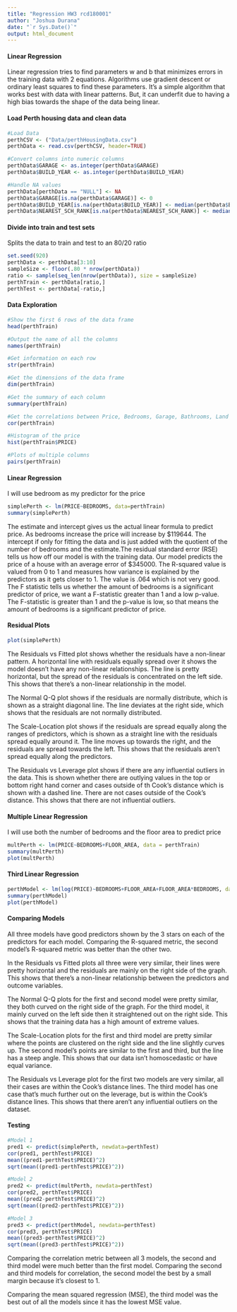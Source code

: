 ```yaml
---
title: "Regression HW3 rcd180001"
author: "Joshua Durana"
date: "`r Sys.Date()`"
output: html_document
---
```

#### Linear Regression
Linear regression tries to find parameters w and b that minimizes errors in the training data with 2 equations. Algorithms use gradient descent or ordinary least squares to find these parameters. It's a simple algorithm that works best with data with linear patterns. But, it can underfit due to having a high bias towards the shape of the data being linear.

#### Load Perth housing data and clean data

```r
#Load Data
perthCSV <- ("Data/perthHousingData.csv")
perthData <- read.csv(perthCSV, header=TRUE)

#Convert columns into numeric columns
perthData$GARAGE <- as.integer(perthData$GARAGE)
perthData$BUILD_YEAR <- as.integer(perthData$BUILD_YEAR)

#Handle NA values
perthData[perthData == "NULL"] <- NA
perthData$GARAGE[is.na(perthData$GARAGE)] <- 0
perthData$BUILD_YEAR[is.na(perthData$BUILD_YEAR)] <- median(perthData$BUILD_YEAR, na.rm = TRUE)
perthData$NEAREST_SCH_RANK[is.na(perthData$NEAREST_SCH_RANK)] <- median(perthData$NEAREST_SCH_RANK, na.rm = TRUE)
```

#### Divide into train and test sets

Splits the data to train and test to an 80/20 ratio

```r
set.seed(920)
perthData <- perthData[3:10]
sampleSize <- floor(.80 * nrow(perthData))
ratio <- sample(seq_len(nrow(perthData)), size = sampleSize)
perthTrain <- perthData[ratio,]
perthTest <- perthData[-ratio,]
```

#### Data Exploration

```r
#Show the first 6 rows of the data frame
head(perthTrain)

#Output the name of all the columns
names(perthTrain)

#Get information on each row
str(perthTrain)

#Get the dimensions of the data frame
dim(perthTrain)

#Get the summary of each column
summary(perthTrain)

#Get the correlations between Price, Bedrooms, Garage, Bathrooms, Land Area, Floor Area, and the Distance to the Business District
cor(perthTrain)

#Histogram of the price
hist(perthTrain$PRICE)

#Plots of multiple columns
pairs(perthTrain)
```

#### Linear Regression

I will use bedroom as my predictor for the price

```r
simplePerth <- lm(PRICE~BEDROOMS, data=perthTrain)
summary(simplePerth)
```

The estimate and intercept gives us the actual linear formula to predict price. As bedrooms increase the price will increase by \$119644. The intercept if only for fitting the data and is just added with the quotient of the number of bedrooms and the estimate.The residual standard error (RSE) tells us how off our model is with the training data. Our model predicts the price of a house with an average error of \$345000. The R-squared value is valued from 0 to 1 and measures how variance is explained by the predictors as it gets closer to 1. The value is .064 which is not very good. The F statistic tells us whether the amount of bedrooms is a significant predictor of price, we want a F-statistic greater than 1 and a low p-value. The F-statistic is greater than 1 and the p-value is low, so that means the amount of bedrooms is a significant predictor of price.

#### Residual Plots

```r
plot(simplePerth)
```

The Residuals vs Fitted plot shows whether the residuals have a non-linear pattern. A horizontal line with residuals equally spread over it shows the model doesn't have any non-linear relationships. The line is pretty horizontal, but the spread of the residuals is concentrated on the left side. This shows that there's a non-linear relationship in the model.

The Normal Q-Q plot shows if the residuals are normally distribute, which is shown as a straight diagonal line. The line deviates at the right side, which shows that the residuals are not normally distributed.

The Scale-Location plot shows if the residuals are spread equally along the ranges of predictors, which is shown as a straight line with the residuals spread equally around it. The line moves up towards the right, and the residuals are spread towards the left. This shows that the residuals aren't spread equally along the predictors.

The Residuals vs Leverage plot shows if there are any influential outliers in the data. This is shown whether there are outlying values in the top or bottom right hand corner and cases outside of th Cook's distance which is shown with a dashed line. There are not cases outside of the Cook's distance. This shows that there are not influential outliers.

#### Multiple Linear Regression

I will use both the number of bedrooms and the floor area to predict price

```r
multPerth <- lm(PRICE~BEDROOMS+FLOOR_AREA, data = perthTrain)
summary(multPerth)
plot(multPerth)
```

#### Third Linear Regression

```r
perthModel <- lm(log(PRICE)~BEDROOMS+FLOOR_AREA+FLOOR_AREA*BEDROOMS, data=perthTrain)
summary(perthModel)
plot(perthModel)
```

#### Comparing Models

All three models have good predictors shown by the 3 stars on each of the predictors for each model. Comparing the R-squared metric, the second model's R-squared metric was better than the other two.

In the Residuals vs Fitted plots all three were very similar, their lines were pretty horizontal and the residuals are mainly on the right side of the graph. This shows that there's a non-linear relationship between the predictors and outcome variables.

The Normal Q-Q plots for the first and second model were pretty similar, they both curved on the right side of the graph. For the third model, it mainly curved on the left side then it straightened out on the right side. This shows that the training data has a high amount of extreme values.

The Scale-Location plots for the first and third model are pretty similar where the points are clustered on the right side and the line slightly curves up. The second model's points are similar to the first and third, but the line has a steep angle. This shows that our data isn't homoscedastic or have equal variance.

The Residuals vs Leverage plot for the first two models are very similar, all their cases are within the Cook's distance lines. The third model has one case that's much further out on the leverage, but is within the Cook's distance lines. This shows that there aren't any influential outliers on the dataset.

#### Testing

```r
#Model 1
pred1 <- predict(simplePerth, newdata=perthTest)
cor(pred1, perthTest$PRICE)
mean((pred1-perthTest$PRICE)^2)
sqrt(mean((pred1-perthTest$PRICE)^2))

#Model 2
pred2 <- predict(multPerth, newdata=perthTest)
cor(pred2, perthTest$PRICE)
mean((pred2-perthTest$PRICE)^2)
sqrt(mean((pred2-perthTest$PRICE)^2))

#Model 3
pred3 <- predict(perthModel, newdata=perthTest)
cor(pred3, perthTest$PRICE)
mean((pred3-perthTest$PRICE)^2)
sqrt(mean((pred3-perthTest$PRICE)^2))
```

Comparing the correlation metric between all 3 models, the second and third model were much better than the first model. Comparing the second and third models for correlation, the second model the best by a small margin because it's closest to 1.

Comparing the mean squared regression (MSE), the third model was the best out of all the models since it has the lowest MSE value.
